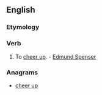 ==English==

===Etymology===
{{prefix|up|cheer}}

===Verb===
{{en-verb}}

# {{context|transitive|archaic}} To [[cheer up]]. - [[w:Edmund Spenser|Edmund Spenser]]

===Anagrams===
* [[cheer up#English|cheer up]]